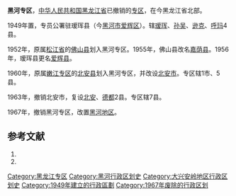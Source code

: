 '''黑河专区'''，[[中华人民共和国|中华人民共和国]][[黑龙江省|黑龙江省]]已撤销的[[专区|专区]]，在今黑龙江省北部。

1949年置，专员公署驻瑷珲县（今[[黑河市|黑河市]][[爱辉区|爱辉区]]）。辖[[瑷珲县|瑷珲]]、[[孙吴县|孙吴]]、[[逊克县|逊克]]、[[呼玛县|呼玛]]4县。

1952年，原属[[松江省_(中华人民共和国)|松江省]]的[[嘉荫县|佛山县]]划入黑河专区。1955年，佛山县改名[[嘉荫县|嘉荫县]]。1956年，瑷珲县更名[[爱辉县|爱辉县]]。

1960年，原属[[嫩江专区|嫩江专区]]的[[北安县|北安县]]划入黑河专区，并改设[[北安市|北安市]]。专区辖1市、5县。

1963年，撤销北安市，复设[[北安县|北安]]、[[德都县|德都]]2县。专区辖7县。

1967年，撤销黑河专区，改置[[黑河地区|黑河地区]]。 

== 参考文献 ==
{{Wikisource|国务院关于黑龙江省撤销黑河地区设立黑河市（地级）的批复}}
# {{Cite book | author = 戴均良等 | title = 《中国古今地名大词典》 | location = 上海 | publisher = 上海辞书出版社 | date = 2005 | language = zh-hans }}
# {{Cite book | author = 史为乐 | title = 《中华人民共和国政区沿革（1949-2002）》 | location = 北京 | publisher = 人民出版社 | date = 2006 | language = zh-hans }}

{{黑龙江省历史二级政区|nocat}}
[[Category:黑龙江专区|Category:黑龙江专区]]
[[Category:黑河行政区划史|Category:黑河行政区划史]]
[[Category:大兴安岭地区行政区划史|Category:大兴安岭地区行政区划史]]
[[Category:1949年建立的行政區劃|Category:1949年建立的行政區劃]]
[[Category:1967年废除的行政区划|Category:1967年废除的行政区划]]